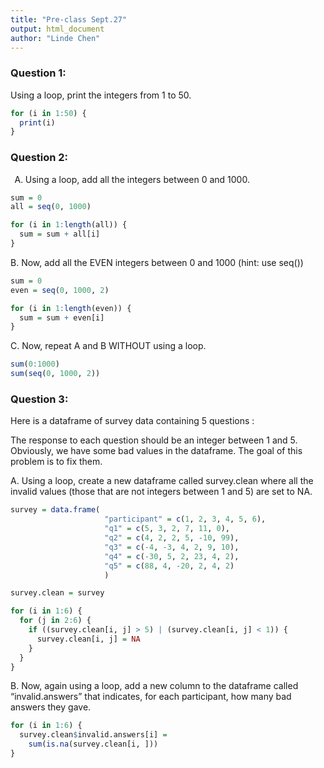 ```yaml
---
title: "Pre-class Sept.27"
output: html_document
author: "Linde Chen"
---
```


### Question 1:

Using a loop, print the integers from 1 to 50. 

```r
for (i in 1:50) {
  print(i)
}
```

### Question 2:

A.  Using a loop, add all the integers between 0 and 1000.

```r
sum = 0
all = seq(0, 1000)

for (i in 1:length(all)) {
  sum = sum + all[i]
}
```

B. Now, add all the EVEN integers between 0 and 1000 (hint: use seq())

```r
sum = 0
even = seq(0, 1000, 2)

for (i in 1:length(even)) {
  sum = sum + even[i]
}
```

C. Now, repeat A and B WITHOUT using a loop.

```r
sum(0:1000)
sum(seq(0, 1000, 2))
```

### Question 3:

Here is a dataframe of survey data containing 5 questions :

The response to each question should be an integer between 1 and 5. Obviously, we have some bad values in the dataframe. The goal of this problem is to fix them.

A. Using a loop, create a new dataframe called survey.clean where all the invalid values (those that are not integers between 1 and 5) are set to NA.

```r
survey = data.frame(
                     "participant" = c(1, 2, 3, 4, 5, 6),
                     "q1" = c(5, 3, 2, 7, 11, 0),
                     "q2" = c(4, 2, 2, 5, -10, 99),
                     "q3" = c(-4, -3, 4, 2, 9, 10),
                     "q4" = c(-30, 5, 2, 23, 4, 2),
                     "q5" = c(88, 4, -20, 2, 4, 2)
                     )

survey.clean = survey

for (i in 1:6) {
  for (j in 2:6) {
    if ((survey.clean[i, j] > 5) | (survey.clean[i, j] < 1)) {
      survey.clean[i, j] = NA
    }
  }
}
```

B. Now, again using a loop, add a new column to the dataframe called “invalid.answers” that indicates, for each participant, how many bad answers they gave.

```r
for (i in 1:6) {
  survey.clean$invalid.answers[i] = 
    sum(is.na(survey.clean[i, ]))
}
```